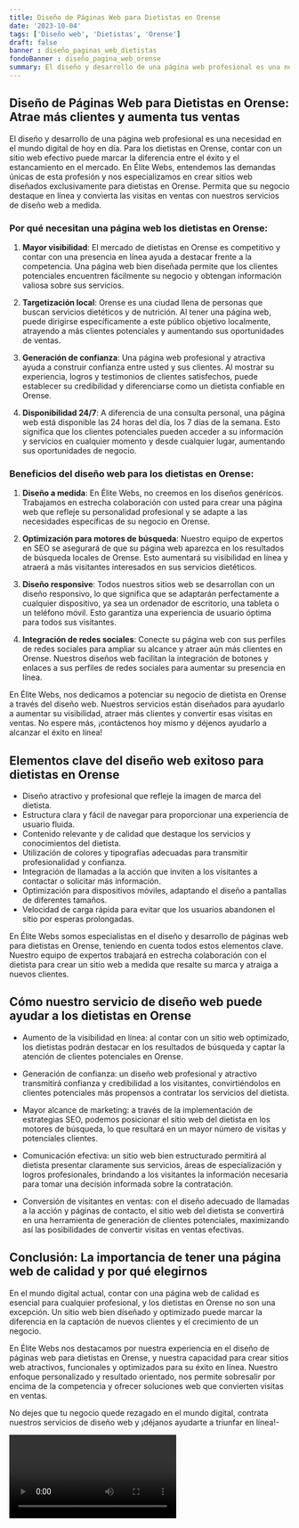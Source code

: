 ```yaml
---
title: Diseño de Páginas Web para Dietistas en Orense
date: '2023-10-04'
tags: ['Diseño web', 'Dietistas', 'Orense']
draft: false
banner : diseño_paginas_web_dietistas
fondoBanner : diseño_pagina_web_orense
summary: El diseño y desarrollo de una página web profesional es una necesidad en el mundo digital de hoy en día. Para los dietistas en Orense, contar con un sitio web efectivo puede marcar la diferencia entre el éxito y el estancamiento en el mercado. En Élite Webs, entendemos las demandas únicas de esta profesión y nos especializamos en crear sitios web diseñados exclusivamente para dietistas en Orense. Permita que su negocio destaque en línea y convierta las visitas en ventas con nuestros servicios de diseño web a medida.
---
```


## Diseño de Páginas Web para Dietistas en Orense: Atrae más clientes y aumenta tus ventas

El diseño y desarrollo de una página web profesional es una necesidad en el mundo digital de hoy en día. Para los dietistas en Orense, contar con un sitio web efectivo puede marcar la diferencia entre el éxito y el estancamiento en el mercado. En Élite Webs, entendemos las demandas únicas de esta profesión y nos especializamos en crear sitios web diseñados exclusivamente para dietistas en Orense. Permita que su negocio destaque en línea y convierta las visitas en ventas con nuestros servicios de diseño web a medida.

### Por qué necesitan una página web los dietistas en Orense:

1. **Mayor visibilidad**: El mercado de dietistas en Orense es competitivo y contar con una presencia en línea ayuda a destacar frente a la competencia. Una página web bien diseñada permite que los clientes potenciales encuentren fácilmente su negocio y obtengan información valiosa sobre sus servicios.

2. **Targetización local**: Orense es una ciudad llena de personas que buscan servicios dietéticos y de nutrición. Al tener una página web, puede dirigirse específicamente a este público objetivo localmente, atrayendo a más clientes potenciales y aumentando sus oportunidades de ventas.

3. **Generación de confianza**: Una página web profesional y atractiva ayuda a construir confianza entre usted y sus clientes. Al mostrar su experiencia, logros y testimonios de clientes satisfechos, puede establecer su credibilidad y diferenciarse como un dietista confiable en Orense.

4. **Disponibilidad 24/7**: A diferencia de una consulta personal, una página web está disponible las 24 horas del día, los 7 días de la semana. Esto significa que los clientes potenciales pueden acceder a su información y servicios en cualquier momento y desde cualquier lugar, aumentando sus oportunidades de negocio.

### Beneficios del diseño web para los dietistas en Orense:

1. **Diseño a medida**: En Élite Webs, no creemos en los diseños genéricos. Trabajamos en estrecha colaboración con usted para crear una página web que refleje su personalidad profesional y se adapte a las necesidades específicas de su negocio en Orense.

2. **Optimización para motores de búsqueda**: Nuestro equipo de expertos en SEO se asegurará de que su página web aparezca en los resultados de búsqueda locales de Orense. Esto aumentará su visibilidad en línea y atraerá a más visitantes interesados en sus servicios dietéticos.

3. **Diseño responsive**: Todos nuestros sitios web se desarrollan con un diseño responsivo, lo que significa que se adaptarán perfectamente a cualquier dispositivo, ya sea un ordenador de escritorio, una tableta o un teléfono móvil. Esto garantiza una experiencia de usuario óptima para todos sus visitantes.

4. **Integración de redes sociales**: Conecte su página web con sus perfiles de redes sociales para ampliar su alcance y atraer aún más clientes en Orense. Nuestros diseños web facilitan la integración de botones y enlaces a sus perfiles de redes sociales para aumentar su presencia en línea.

En Élite Webs, nos dedicamos a potenciar su negocio de dietista en Orense a través del diseño web. Nuestros servicios están diseñados para ayudarlo a aumentar su visibilidad, atraer más clientes y convertir esas visitas en ventas. No espere más, ¡contáctenos hoy mismo y déjenos ayudarlo a alcanzar el éxito en línea!

<GifSeo />

<Cta />

## Elementos clave del diseño web exitoso para dietistas en Orense

- Diseño atractivo y profesional que refleje la imagen de marca del dietista.
- Estructura clara y fácil de navegar para proporcionar una experiencia de usuario fluida.
- Contenido relevante y de calidad que destaque los servicios y conocimientos del dietista.
- Utilización de colores y tipografías adecuadas para transmitir profesionalidad y confianza.
- Integración de llamadas a la acción que inviten a los visitantes a contactar o solicitar más información.
- Optimización para dispositivos móviles, adaptando el diseño a pantallas de diferentes tamaños.
- Velocidad de carga rápida para evitar que los usuarios abandonen el sitio por esperas prolongadas.

En Élite Webs somos especialistas en el diseño y desarrollo de páginas web para dietistas en Orense, teniendo en cuenta todos estos elementos clave. Nuestro equipo de expertos trabajará en estrecha colaboración con el dietista para crear un sitio web a medida que resalte su marca y atraiga a nuevos clientes.

## Cómo nuestro servicio de diseño web puede ayudar a los dietistas en Orense

- Aumento de la visibilidad en línea: al contar con un sitio web optimizado, los dietistas podrán destacar en los resultados de búsqueda y captar la atención de clientes potenciales en Orense.

- Generación de confianza: un diseño web profesional y atractivo transmitirá confianza y credibilidad a los visitantes, convirtiéndolos en clientes potenciales más propensos a contratar los servicios del dietista.

- Mayor alcance de marketing: a través de la implementación de estrategias SEO, podemos posicionar el sitio web del dietista en los motores de búsqueda, lo que resultará en un mayor número de visitas y potenciales clientes.

- Comunicación efectiva: un sitio web bien estructurado permitirá al dietista presentar claramente sus servicios, áreas de especialización y logros profesionales, brindando a los visitantes la información necesaria para tomar una decisión informada sobre la contratación.

- Conversión de visitantes en ventas: con el diseño adecuado de llamadas a la acción y páginas de contacto, el sitio web del dietista se convertirá en una herramienta de generación de clientes potenciales, maximizando así las posibilidades de convertir visitas en ventas efectivas.

## Conclusión: La importancia de tener una página web de calidad y por qué elegirnos

En el mundo digital actual, contar con una página web de calidad es esencial para cualquier profesional, y los dietistas en Orense no son una excepción. Un sitio web bien diseñado y optimizado puede marcar la diferencia en la captación de nuevos clientes y el crecimiento de un negocio.

En Élite Webs nos destacamos por nuestra experiencia en el diseño de páginas web para dietistas en Orense, y nuestra capacidad para crear sitios web atractivos, funcionales y optimizados para su éxito en línea. Nuestro enfoque personalizado y resultado orientado, nos permite sobresalir por encima de la competencia y ofrecer soluciones web que convierten visitas en ventas.

No dejes que tu negocio quede rezagado en el mundo digital, contrata nuestros servicios de diseño web y ¡déjanos ayudarte a triunfar en línea!-

<Video />

<CtaBot job='Dietistas' city='Orense'/>

<Gmaps query='Orense+españa+maps' />